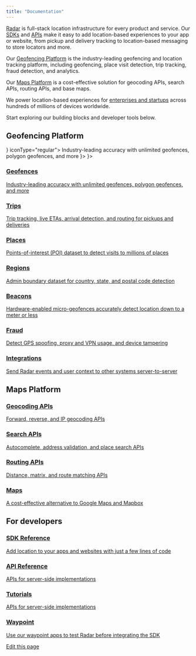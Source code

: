 ```yaml
---
title: "Documentation"
---
```


[Radar](https://radar.com/) is full-stack location infrastructure for every product and service. Our [SDKs](https://docs.radar.com/sdk) and [APIs](https://docs.radar.com/api) make it easy to add location-based experiences to your app or website, from pickup and delivery tracking to location-based messaging to store locators and more.

Our [Geofencing Platform](https://docs.radar.com/geofencing/overview) is the industry-leading geofencing and location tracking platform, including geofencing, place visit detection, trip tracking, fraud detection, and analytics.

Our [Maps Platform](https://docs.radar.com/maps/overview) is a cost-effective solution for geocoding APIs, search APIs, routing APIs, and base maps.

We power location-based experiences for [enterprises and startups](https://radar.com/customers) across hundreds of millions of devices worldwide.

Start exploring our building blocks and developer tools below.

## Geofencing Platform

<CardGroup cols={2}>
  <Card title="Geofences" icon={<svg xmlns="http://www.w3.org/2000/svg" width="32" height="32" viewBox="0 0 36 36" fill="none">
<rect width="36" height="36" rx="18" fill="#FF6F00"/>
<path fill-rule="evenodd" clip-rule="evenodd" d="M18.1645 10.4999C20.5785 10.612 22.5068 12.6076 22.5068 15.0515V15.1487V15.2458C22.5068 17.9364 18.867 21.8154 18.4858 22.2115C18.3364 22.3684 18.1047 22.4507 17.9552 22.4507C17.8057 22.4507 17.574 22.3684 17.4246 22.2115C17.0509 21.8154 13.4036 17.9364 13.4036 15.2458V15.1487V15.0515C13.4036 12.6076 15.3244 10.612 17.7459 10.4999H17.9552H18.1645ZM16.2362 15.0515C16.2362 16.0007 17.006 16.763 17.9477 16.763C18.8969 16.763 19.6592 16.0007 19.6592 15.0515C19.6592 14.1023 18.8969 13.34 17.9477 13.34C16.9985 13.34 16.2362 14.1023 16.2362 15.0515ZM21.8566 20.4551C21.9612 20.3131 22.0509 20.1786 22.1406 20.0366L22.148 20.0291C23.2766 20.5971 23.9567 21.4118 23.9567 22.3385C23.9567 24.1398 21.3932 25.5 18 25.5C14.6069 25.5 12.0434 24.1398 12.0434 22.3385C12.0434 21.4267 12.7011 20.627 13.7922 20.059L13.7923 20.059C13.8745 20.1861 13.9567 20.3131 14.0538 20.4477C14.2631 20.7466 14.4724 21.0231 14.6816 21.2922C13.9492 21.6211 13.5307 22.0172 13.5307 22.3385C13.5307 23.0037 15.3094 24.0052 17.9926 24.0052C20.6757 24.0052 22.4545 23.0037 22.4545 22.3385C22.4545 22.0097 22.0135 21.5986 21.2512 21.2698C21.2753 21.2383 21.2996 21.2065 21.3241 21.1745C21.4973 20.9486 21.6798 20.7105 21.8566 20.4551Z" fill="white"/>
</svg>} iconType="regular">
    Industry-leading accuracy with unlimited geofences, polygon geofences, and more
  </Card>
  <Card title="Trips" icon={<svg
  xmlns="http://www.w3.org/2000/svg"
  width="36"
  height="36"
  fill="none"
  {...props}
>
  <rect width={36} height={36} fill="#5B38FF" rx={18} />
  <path
    fill="#fff"
    d="M23.531 10.969c-.187-.281-.468-.469-.843-.469h-9.375c-.376 0-.657.188-.844.469-1.969 3.75-1.969 3.937-1.969 4.219a1.88 1.88 0 0 0 1.875 1.874v7.5c0 .563.375.938.938.938h9.374c.563 0 .938-.375.938-.938v-7.5a1.88 1.88 0 0 0 1.875-1.875c0-.28 0-.468-1.969-4.218Zm-3.656 12.656v-3.75h-3.75v3.75H14.25v-6.844c.281.188.563.282.938.282.562 0 1.03-.282 1.406-.657.375.375.843.657 1.406.657s1.031-.282 1.406-.657c.375.375.844.657 1.407.657.375 0 .656-.094.937-.282v6.844h-1.875Z"
  />
</svg>}>
    
  </Card>
  <Card title="Places" icon={<svg
  xmlns="http://www.w3.org/2000/svg"
  width={36}
  height={36}
  fill="none"
  {...props}
>
  <rect width={36} height={36} fill="#5B38FF" rx={18} />
  <path
    fill="#fff"
    d="M23.531 10.969c-.187-.281-.468-.469-.843-.469h-9.375c-.376 0-.657.188-.844.469-1.969 3.75-1.969 3.937-1.969 4.219a1.88 1.88 0 0 0 1.875 1.874v7.5c0 .563.375.938.938.938h9.374c.563 0 .938-.375.938-.938v-7.5a1.88 1.88 0 0 0 1.875-1.875c0-.28 0-.468-1.969-4.218Zm-3.656 12.656v-3.75h-3.75v3.75H14.25v-6.844c.281.188.563.282.938.282.562 0 1.03-.282 1.406-.657.375.375.843.657 1.406.657s1.031-.282 1.406-.657c.375.375.844.657 1.407.657.375 0 .656-.094.937-.282v6.844h-1.875Z"
  />
</svg>}>
    
  </Card>
</CardGroup>

### [Geofences](/geofences)

[Industry-leading accuracy with unlimited geofences, polygon geofences, and more](/geofences)

### [Trips](/trip-tracking)

[Trip tracking, live ETAs, arrival detection, and routing for pickups and deliveries](/trip-tracking)

### [Places](/places)

[Points-of-interest (POI) dataset to detect visits to millions of places](/places)

### [Regions](/regions)

[Admin boundary dataset for country, state, and postal code detection](/regions)

### [Beacons](/beacons)

[Hardware-enabled micro-geofences accurately detect location down to a meter or less](/beacons)

### [Fraud](/fraud)

[Detect GPS spoofing, proxy and VPN usage, and device tampering](/fraud)

### [Integrations](/integrations)

[Send Radar events and user context to other systems server-to-server](/integrations)

## Maps Platform

### [Geocoding APIs](/maps/geocoding)

[Forward, reverse, and IP geocoding APIs](/maps/geocoding)

### [Search APIs](/maps/search)

[Autocomplete, address validation, and place search APIs](/maps/search)

### [Routing APIs](/maps/routing)

[Distance, matrix, and route matching APIs](/maps/routing)

### [Maps](/maps/maps)

[A cost-effective alternative to Google Maps and Mapbox](/maps/maps)

## For developers

### [SDK Reference](/sdk)

[Add location to your apps and websites with just a few lines of code](/sdk)

### [API Reference](/api)

[APIs for server-side implementations](/api)

### [Tutorials](/tutorials)

[APIs for server-side implementations](/tutorials)

### [Waypoint](/waypoint)

[Use our waypoint apps to test Radar before integrating the SDK](/waypoint)

[Edit this page](https://github.com/radarlabs/docs/edit/main/docs/overview.mdx)